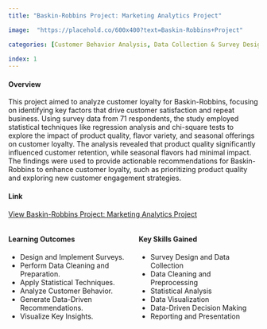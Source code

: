 ```yaml
---
title: "Baskin-Robbins Project: Marketing Analytics Project"

image:  "https://placehold.co/600x400?text=Baskin-Robbins+Project"

categories: [Customer Behavior Analysis, Data Collection & Survey Design, Statistical Techniques & Validation, Visualization Exploration & Interpretation, Insights & Recommendations Based on Analytics, Segmentation & Comparative Analysis] 

index: 1 
---
```


#### **Overview**


This project aimed to analyze customer loyalty for Baskin-Robbins, focusing on identifying key factors that drive customer satisfaction and repeat business. Using survey data from 71 respondents, the study employed statistical techniques like regression analysis and chi-square tests to explore the impact of product quality, flavor variety, and seasonal offerings on customer loyalty. The analysis revealed that product quality significantly influenced customer retention, while seasonal flavors had minimal impact. The findings were used to provide actionable recommendations for Baskin-Robbins to enhance customer loyalty, such as prioritizing product quality and exploring new customer engagement strategies.

#### **Link**

[View Baskin-Robbins Project: Marketing Analytics Project](https://raw.githubusercontent.com/jonnydlt/6400/main/images/6500%20%20Baskin%20Robins%20Final%20Report.pdf)

::::: columns
::: {.column width="50%"}
#### **Learning Outcomes**

-   Design and Implement Surveys.\
-   Perform Data Cleaning and Preparation.\
-   Apply Statistical Techniques.\
-   Analyze Customer Behavior.\
-   Generate Data-Driven Recommendations.\
-   Visualize Key Insights.
:::

::: {.column width="50%"}
#### **Key Skills Gained**

-   Survey Design and Data Collection\
-   Data Cleaning and Preprocessing\
-   Statistical Analysis\
-   Data Visualization\
-   Data-Driven Decision Making\
-   Reporting and Presentation
:::
:::::
